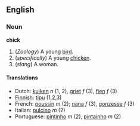 ==English==
===Noun===
'''chick'''

#(''Zoology'') A young [[bird]].
#(''specifically'') A young [[chicken]].
#(''slang'') A woman.

====Translations====
*Dutch: [[kuiken]] ''n'' (1, 2), [[griet]] ''f'' (3), [[fien]] ''f'' (3)
*[[Finnish]]: [[tipu]] (1,2,3)
*French: [[poussin]] ''m'' (2); [[nana]] ''f'' (3), [[gonzesse]] ''f'' (3)
*Italian: [[pulcino]] ''m'' (2)
*Portuguese: [[pintinho]] ''m'' (2), [[pintainho]] ''m'' (2)